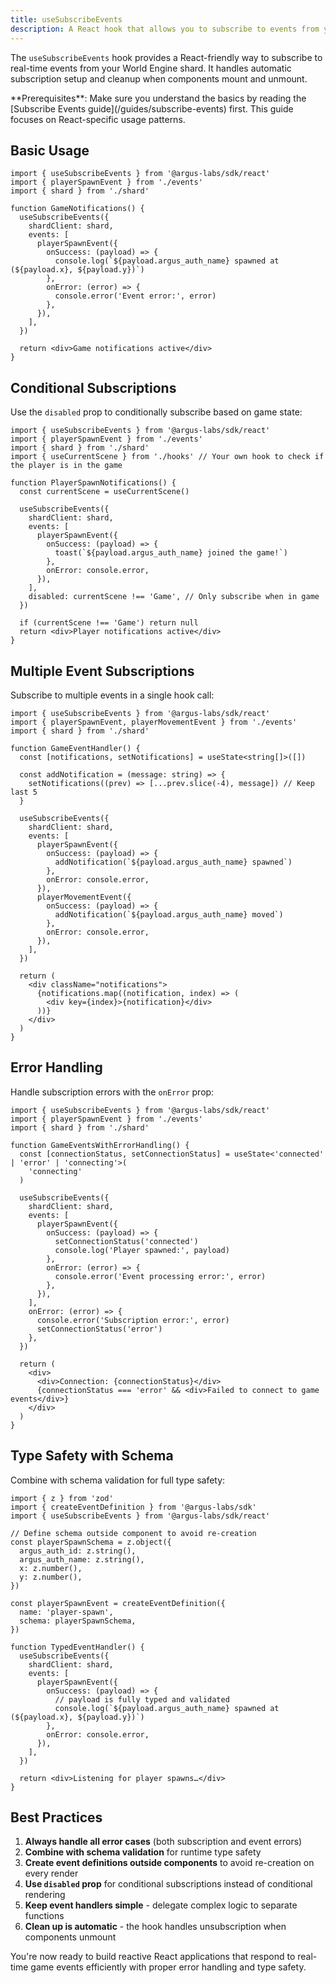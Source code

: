 ```yaml
---
title: useSubscribeEvents
description: A React hook that allows you to subscribe to events from your World Engine shard.
---
```


The `useSubscribeEvents` hook provides a React-friendly way to subscribe to real-time events from your World Engine shard. It handles automatic subscription setup and cleanup when components mount and unmount.

<Note>
  **Prerequisites**: Make sure you understand the basics by reading the [Subscribe Events
  guide](/guides/subscribe-events) first. This guide focuses on React-specific usage patterns.
</Note>

## Basic Usage

```tsx Basic Usage
import { useSubscribeEvents } from '@argus-labs/sdk/react'
import { playerSpawnEvent } from './events'
import { shard } from './shard'

function GameNotifications() {
  useSubscribeEvents({
    shardClient: shard,
    events: [
      playerSpawnEvent({
        onSuccess: (payload) => {
          console.log(`${payload.argus_auth_name} spawned at (${payload.x}, ${payload.y})`)
        },
        onError: (error) => {
          console.error('Event error:', error)
        },
      }),
    ],
  })

  return <div>Game notifications active</div>
}
```

## Conditional Subscriptions

Use the `disabled` prop to conditionally subscribe based on game state:

```tsx Conditional Subscriptions
import { useSubscribeEvents } from '@argus-labs/sdk/react'
import { playerSpawnEvent } from './events'
import { shard } from './shard'
import { useCurrentScene } from './hooks' // Your own hook to check if the player is in the game

function PlayerSpawnNotifications() {
  const currentScene = useCurrentScene()

  useSubscribeEvents({
    shardClient: shard,
    events: [
      playerSpawnEvent({
        onSuccess: (payload) => {
          toast(`${payload.argus_auth_name} joined the game!`)
        },
        onError: console.error,
      }),
    ],
    disabled: currentScene !== 'Game', // Only subscribe when in game
  })

  if (currentScene !== 'Game') return null
  return <div>Player notifications active</div>
}
```

## Multiple Event Subscriptions

Subscribe to multiple events in a single hook call:

```tsx Multiple Event Subscriptions
import { useSubscribeEvents } from '@argus-labs/sdk/react'
import { playerSpawnEvent, playerMovementEvent } from './events'
import { shard } from './shard'

function GameEventHandler() {
  const [notifications, setNotifications] = useState<string[]>([])

  const addNotification = (message: string) => {
    setNotifications((prev) => [...prev.slice(-4), message]) // Keep last 5
  }

  useSubscribeEvents({
    shardClient: shard,
    events: [
      playerSpawnEvent({
        onSuccess: (payload) => {
          addNotification(`${payload.argus_auth_name} spawned`)
        },
        onError: console.error,
      }),
      playerMovementEvent({
        onSuccess: (payload) => {
          addNotification(`${payload.argus_auth_name} moved`)
        },
        onError: console.error,
      }),
    ],
  })

  return (
    <div className="notifications">
      {notifications.map((notification, index) => (
        <div key={index}>{notification}</div>
      ))}
    </div>
  )
}
```

## Error Handling

Handle subscription errors with the `onError` prop:

```tsx Error Handling
import { useSubscribeEvents } from '@argus-labs/sdk/react'
import { playerSpawnEvent } from './events'
import { shard } from './shard'

function GameEventsWithErrorHandling() {
  const [connectionStatus, setConnectionStatus] = useState<'connected' | 'error' | 'connecting'>(
    'connecting'
  )

  useSubscribeEvents({
    shardClient: shard,
    events: [
      playerSpawnEvent({
        onSuccess: (payload) => {
          setConnectionStatus('connected')
          console.log('Player spawned:', payload)
        },
        onError: (error) => {
          console.error('Event processing error:', error)
        },
      }),
    ],
    onError: (error) => {
      console.error('Subscription error:', error)
      setConnectionStatus('error')
    },
  })

  return (
    <div>
      <div>Connection: {connectionStatus}</div>
      {connectionStatus === 'error' && <div>Failed to connect to game events</div>}
    </div>
  )
}
```

## Type Safety with Schema

Combine with schema validation for full type safety:

```tsx Type Safety with Schema
import { z } from 'zod'
import { createEventDefinition } from '@argus-labs/sdk'
import { useSubscribeEvents } from '@argus-labs/sdk/react'

// Define schema outside component to avoid re-creation
const playerSpawnSchema = z.object({
  argus_auth_id: z.string(),
  argus_auth_name: z.string(),
  x: z.number(),
  y: z.number(),
})

const playerSpawnEvent = createEventDefinition({
  name: 'player-spawn',
  schema: playerSpawnSchema,
})

function TypedEventHandler() {
  useSubscribeEvents({
    shardClient: shard,
    events: [
      playerSpawnEvent({
        onSuccess: (payload) => {
          // payload is fully typed and validated
          console.log(`${payload.argus_auth_name} spawned at (${payload.x}, ${payload.y})`)
        },
        onError: console.error,
      }),
    ],
  })

  return <div>Listening for player spawns…</div>
}
```

## Best Practices

1. **Always handle all error cases** (both subscription and event errors)
2. **Combine with schema validation** for runtime type safety
3. **Create event definitions outside components** to avoid re-creation on every render
4. **Use `disabled` prop** for conditional subscriptions instead of conditional rendering
5. **Keep event handlers simple** - delegate complex logic to separate functions
6. **Clean up is automatic** - the hook handles unsubscription when components unmount

<Check>
  You're now ready to build reactive React applications that respond to real-time game events
  efficiently with proper error handling and type safety.
</Check>
